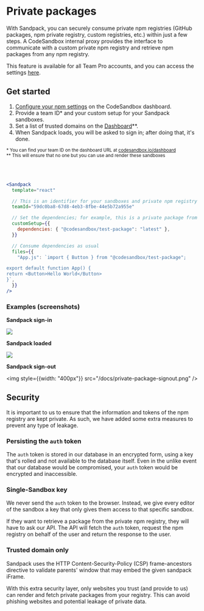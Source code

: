 # Private packages

With Sandpack, you can securely consume private npm registries (GitHub packages, npm private registry, custom registries, etc.) within just a few steps. A CodeSandbox internal proxy provides the interface to communicate with a custom private npm registry and retrieve npm packages from any npm registry. 

This feature is available for all Team Pro accounts, and you can access the settings [here](https://codesandbox.io/dashboard/settings/npm-registry).

## Get started

1. [Configure your npm settings](https://codesandbox.io/docs/learn/sandboxes/custom-npm-registry) on the CodeSandbox dashboard.
2. Provide a team ID* and your custom setup for your Sandpack sandboxes.
3. Set a list of trusted domains on the [Dashboard](https://codesandbox.io/dashboard/)**.
4. When Sandpack loads, you will be asked to sign in; after doing that, it's done.

<small>* You can find your team ID on the dashboard URL at [codesandbox.io/dashboard](https://codesandbox.io/dashboard/)</small>
<br/>
<small>** This will ensure that no one but you can use and render these sandboxes</small>

<br/><br/>

```jsx
<Sandpack
  template="react"

  // This is an identifier for your sandboxes and private npm registry
  teamId="59dc0ba8-67d8-4eb3-8fbe-44e5b72a955e"

  // Set the dependencies; for example, this is a private package from GitHub packages
  customSetup={{
    dependencies: { "@codesandbox/test-package": "latest" },
  }}

  // Consume dependencies as usual
  files={{
    "App.js": `import { Button } from "@codesandbox/test-package";

export default function App() {
return <Button>Hello World</Button>
}`,
  }}
/>

```

### Examples (screenshots)

**Sandpack sign-in**

<img src="/docs/private-package-signin.png" />

**Sandpack loaded**

<img src="/docs/private-package-loaded.png" />

**Sandpack sign-out**

<img style={{width: "400px"}} src="/docs/private-package-signout.png" />

## Security

It is important to us to ensure that the information and tokens of the npm registry are kept private. As such, we have added some extra measures to prevent any type of leakage.

### Persisting the `auth` token

The `auth` token is stored in our database in an encrypted form, using a key that's rolled and not available to the database itself. Even in the unlike event that our database would be compromised, your `auth` token would be encrypted and inaccessible.

### Single-Sandbox key

We never send the `auth` token to the browser. Instead, we give every editor of the sandbox a key that only gives them access to that specific sandbox.

If they want to retrieve a package from the private npm registry, they will have to ask our API. The API will fetch the `auth` token, request the npm registry on behalf of the user and return the response to the user.

### Trusted domain only

Sandpack uses the HTTP Content-Security-Policy (CSP) frame-ancestors directive to validate parents' window that may embed the given sandpack iFrame.

With this extra security layer, only websites you trust (and provide to us) can render and fetch private packages from your registry. This can avoid phishing websites and potential leakage of private data.

